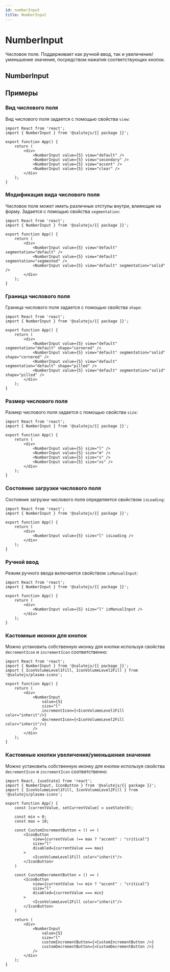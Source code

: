 ```yaml
---
id: numberInput
title: NumberInput
---
```



# NumberInput
Числовое поле. Поддерживает как ручной ввод, так и увеличение/уменьшение значения, 
посредством нажатия соответствующих кнопок.

## NumberInput
<Description name="NumberInput" />
<PropsTable name="NumberInput" />

## Примеры

### Вид числового поля
Вид числового поля задается с помощью свойства `view`:

```tsx live
import React from 'react';
import { NumberInput } from '@salutejs/{{ package }}';

export function App() {
    return (
        <div>
            <NumberInput value={5} view="default" />
            <NumberInput value={5} view="secondary" />
            <NumberInput value={5} view="accent" />
            <NumberInput value={5} view="clear" />
        </div>
    );
}
```

### Модификация вида числового поля
Числовое поле может иметь различные отступы внутри, влияющие на форму. Задается с помощью свойства `segmentation`:

```tsx live
import React from 'react';
import { NumberInput } from '@salutejs/{{ package }}';

export function App() {
    return (
        <div>
            <NumberInput value={5} view="default" segmentation="default" />
            <NumberInput value={5} view="default" segmentation="segmented" />
            <NumberInput value={5} view="default" segmentation="solid" />
        </div>
    );
}
```

### Граница числового поля
Граница числового поля задается с помощью свойства `shape`:

```tsx live
import React from 'react';
import { NumberInput } from '@salutejs/{{ package }}';

export function App() {
    return (
        <div>
            <NumberInput value={5} view="default" segmentation="default" shape="cornered" />
            <NumberInput value={5} view="default" segmentation="solid" shape="cornered" />
            <NumberInput value={5} view="default" segmentation="default" shape="pilled" />
            <NumberInput value={5} view="default" segmentation="solid" shape="pilled" />
        </div>
    );
}
```

### Размер числового поля
Размер числового поля задается с помощью свойства `size`:

```tsx live
import React from 'react';
import { NumberInput } from '@salutejs/{{ package }}';

export function App() {
    return (
        <div>
            <NumberInput value={5} size="l" />
            <NumberInput value={5} size="m" />
            <NumberInput value={5} size="s" />
            <NumberInput value={5} size="xs" />
        </div>
    );
}
```

### Состояние загрузки числового поля
Состояние загрузки числового поля определяется свойством `isLoading`:

```tsx live
import React from 'react';
import { NumberInput } from '@salutejs/{{ package }}';

export function App() {
    return (
        <div>
            <NumberInput value={5} size="l" isLoading />
        </div>
    );
}
```

### Ручной ввод
Режим ручного ввода включается свойством `isManualInput`:

```tsx live
import React from 'react';
import { NumberInput } from '@salutejs/{{ package }}';

export function App() {
    return (
        <div>
            <NumberInput value={5} size="l" isManualInput />
        </div>
    );
}
```

### Кастомные иконки для кнопок
Можно установить собственную иконку для кнопки используя 
свойства `decrementIcon` и `incrementIcon` соответственно:

```tsx live
import React from 'react';
import { NumberInput } from '@salutejs/{{ package }}';
import { IconVolumeLevel1Fill, IconVolumeLevel2Fill } from '@salutejs/plasma-icons';

export function App() {
    return (
        <div>
            <NumberInput 
                value={5} 
                size="l" 
                incrementIcon={<IconVolumeLevel1Fill color="inherit"/>} 
                decrementIcon={<IconVolumeLevel2Fill color="inherit"/>} 
            />
        </div>
    );
}
```

### Кастомные кнопки увеличения/уменьшения значения
Можно установить собственную иконку для кнопки используя 
свойства `decrementIcon` и `incrementIcon` соответственно:

```tsx live
import React, {useState} from 'react';
import { NumberInput, IconButton } from '@salutejs/{{ package }}';
import { IconVolumeLevel1Fill, IconVolumeLevel2Fill } from '@salutejs/plasma-icons';

export function App() {
    const [currentValue, setCurrentValue] = useState(0);

    const min = 0;
    const max = 10;

    const CustomIncrementButton = () => (
        <IconButton 
            view={currentValue !== max ? "accent" : "critical"}
            size="l"
            disabled={currentValue === max}
        >
            <IconVolumeLevel1Fill color="inherit"/>
        </IconButton>
    )

    const CustomDecrementButton = () => (
        <IconButton 
            view={currentValue !== min ? "accent" : "critical"}
            size="l"
            disabled={currentValue === min}
        >
            <IconVolumeLevel2Fill color="inherit"/>
        </IconButton>
    )

    return (
        <div>
            <NumberInput 
                value={5} 
                size="l" 
                customIncrementButton={<CustomIncrementButton />} 
                customDecrementButton={<CustomDecrementButton />} 
            />
        </div>
    );
}
```
